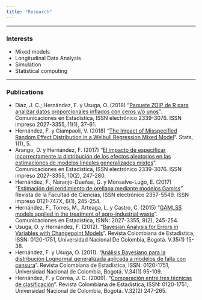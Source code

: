 ```yaml
---
title: "Research"
---
```


<hr>

### Interests
- Mixed models
- Longitudinal Data Analysis
- Simulation
- Statistical computing

<hr>

### Publications
- Diaz, J. C.; Hernández, F. y Usuga, O. (2018)	"[Paquete ZOIP de R para analizar datos proporcionales inflados con ceros y/o unos](http://revistas.usantotomas.edu.co/index.php/estadistica/article/view/3627/4154)". Comunicaciones en Estadística, ISSN electrónico 2339-3076. ISSN impreso 2027-3355, 11(1), 37-61.
- Hernández, F. y Giampaoli, V. (2018)	"[The Impact of Misspecified Random Effect Distribution in a Weibull Regression Mixed Model](http://www.mdpi.com/2571-905X/1/1/5/htm)". Stats, 1(1), 5.
- Arango, D. y Hernández, F. (2017) "[El impacto de especificar incorrectamente la distribución de los efectos aleatorios en las estimaciones de modelos lineales generalizados mixtos](http://revistas.usta.edu.co/index.php/estadistica/article/view/3267/3833)". Comunicaciones en Estadística, ISSN electrónico 2339-3076. ISSN impreso 2027-3355, 10(2), 247-280.
- Hernández, F., Naranjo-Dueñas, G. y Monsalve-Lugo, E. (2017) "[Estimación del rendimiento de orellana mediante modelos Gamlss](https://revistas.unal.edu.co/index.php/rfc/article/view/61119/60343)". Revista de la Facultad de Ciencias, ISSN electrónico 2357-5549. ISSN impreso 0121-747X, 6(1), 245-254.
- Hernández, F., Torres, M., Arteaga, L. y Castro, C. (2015) "[GAMLSS models applied in the treatment of agro-industrial waste](http://revistas.usta.edu.co/index.php/estadistica/article/viewFile/2176/2447)". Comunicaciones en Estadística, ISNN: 2027-3355, 8(2), 245-254.
- Usuga, O. y Hernández, F. (2012). "[Bayesian Analysis for Errors in Variables with Changepoint Models](https://revistas.unal.edu.co/index.php/estad/article/view/30152/30399)". Revista Colombiana de Estadística, ISSN: 0120-1751, Universidad Nacional De Colombia, Bogotá. V.35(1) 15-38.
- Hernández, F. y Usuga, O. (2011). "[Análisis Bayesiano para la distribución Lognormal generalizada aplicada a modelos de falla con censura](http://www.scielo.org.co/pdf/rce/v34n1/v34n1a05.pdf)". Revista Colombiana de Estadística, ISSN: 0120-1751, Universidad Nacional de Colombia, Bogotá. V.34(1) 95-109.
- Hernández, F. y Correa, J. C. (2009). "[Comparación entre tres técnicas de clasificación](http://www.redalyc.org/articulo.oa?id=89912259005)". Revista Colombiana de Estadística, ISSN: 0120-1751, Universidad Nacional de Colombia, Bogotá. V.32(2) 247-265.

